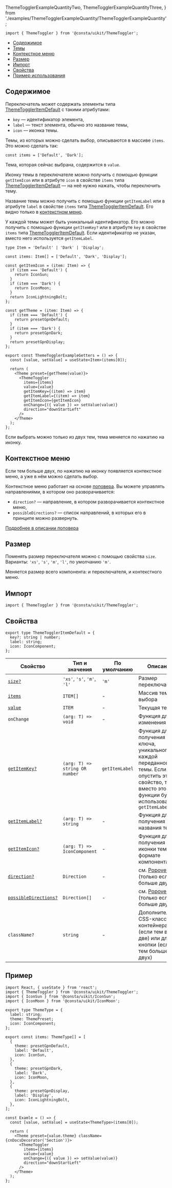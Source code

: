   ThemeTogglerExampleQuantityTwo,
  ThemeTogglerExampleQuantityThree,
} from './examples/ThemeTogglerExampleQuantity/ThemeTogglerExampleQuantity';


```tsx
import { ThemeToggler } from '@consta/uikit/ThemeToggler';
```

<MdxMenu>

- [Содержимое](#содержимое)
- [Темы](#темы)
- [Контекстное меню](#контекстное-меню)
- [Размер](#размер)
- [Импорт](#импорт)
- [Свойства](#свойства)
- [Пример использования](#пример)

</MdxMenu>

## Содержимое

Переключатель может содержать элементы типа [ThemeTogglerItemDefault](#свойства) с такими атрибутами:

- `key` — идентификатор элемента,
- `label` — текст элемента, обычно это название темы,
- `icon` — иконка темы.

Темы, из которых можно сделать выбор, описываются в массиве `items`. Это можно сделать так:

```
const items = ['Default', 'Dark'];
```

Тема, которая сейчас выбрана, содержится в `value`.

Иконку темы в переключателе можно получить с помощью функции `getItemIcon` или в атрибуте `icon` в свойстве `items` типа [ThemeTogglerItemDefault](#свойства) — на неё нужно нажать, чтобы переключить тему.

Название темы можно получить с помощью функции `getItemLabel` или в атрибуте `label` в свойстве `items` типа [ThemeTogglerItemDefault](#свойства). Его видно только в [контекстном меню](#контекстное-меню).

У каждой темы может быть уникальный идентификатор. Его можно получить с помощью функции `getItemKey?` или в атрибуте `key`
в свойстве `items` типа [ThemeTogglerItemDefault](#свойства).
Если идентификатор не указан, вместо него используется `getItemLabel`.

```tsx
type Item = 'Default' | 'Dark' | 'Display';

const items: Item[] = ['Default', 'Dark', 'Display'];

const getItemIcon = (item: Item) => {
  if (item === 'Default') {
    return IconSun;
  }
  if (item === 'Dark') {
    return IconMoon;
  }
  return IconLightningBolt;
};

const getTheme = (item: Item) => {
  if (item === 'Default') {
    return presetGpnDefault;
  }
  if (item === 'Dark') {
    return presetGpnDark;
  }
  return presetGpnDisplay;
};

export const ThemeTogglerExampleGetters = () => {
  const [value, setValue] = useState<Item>(items[0]);

  return (
    <Theme preset={getTheme(value)}>
      <ThemeToggler
        items={items}
        value={value}
        getItemKey={(item) => item}
        getItemLabel={(item) => item}
        getItemIcon={getItemIcon}
        onChange={({ value }) => setValue(value)}
        direction="downStartLeft"
      />
    </Theme>
  );
};
```

<ThemeTogglerExampleGetters />

Если выбрать можно только из двух тем, тема меняется по нажатию на иконку.

<ThemeTogglerExampleQuantityTwo />

## Контекстное меню

Если тем больше двух, по нажатию на иконку появляется контекстное меню, а уже в нём можно сделать выбор.

<ThemeTogglerExampleQuantityThree />

Контекстное меню работает на основе [поповера](##LIBS.STAND.DEV/stand:uikit-components-popover-stable).
Вы можете управлять направлениями, в котором оно разворачивается:

- `direction?` — направление, в котором разворачивается контекстное меню,
- `possibleDirections?` — список направлений, в которых его в принципе можно развернуть.

[Подробнее в описании поповера](##LIBS.STAND.DEV/stand:uikit-components-popover-stable/hash:направление-разворачивания)

## Размер

Поменять размер переключателя можно с помощью свойства `size`. Варианты: `'xs'`, `'s'`, `'m'`, `'l'`, по умолчанию `'m'`.

Меняется размер всего компонента: и переключателя, и контекстного меню.

<ThemeTogglerExampleSize />

## Импорт

```tsx
import { ThemeToggler } from '@consta/uikit/ThemeToggler';
```

## Свойства

```tsx
export type ThemeTogglerItemDefault = {
  key?: string | number;
  label: string;
  icon: IconComponent;
};
```

| Свойство                                   | Тип и значения                 | По умолчанию   | Описание                                                                                                                                                  |
| ------------------------------------------ | ------------------------------ | -------------- | --------------------------------------------------------------------------------------------------------------------------------------------------------- |
| [`size?`](#размер-переключателя)           | `'xs'`, `'s'`, `'m'`, `'l'`    | `'m'`          | Размер переключателя                                                                                                                                      |
| [`items`](#темы)                           | `ITEM[]`                       | -              | Массив тем для выбора                                                                                                                                     |
| [`value`](#темы)                           | `ITEM`                         | -              | Текущая тема                                                                                                                                              |
| `onChange`                                 | `(arg: T) => void`             | -              | Функция для изменения                                                                                                                                     |
| [`getItemKey?`](#темы)                     | `(arg: T) => string OR number` | `getItemLabel` | Функция для получения ключа, уникального для каждой переданной темы. Если опустить это свойство, то вместо этой функции будет использована `getItemLabel` |
| [`getItemLabel?`](#темы)                   | `(arg: T) => string`           | -              | Функция для получения названия темы                                                                                                                       |
| [`getItemIcon?`](#темы)                    | `(arg: T) => IconComponent`    | -              | Функция для получения иконки темы в формате компонента                                                                                                    |
| [`direction?`](#контекстное-меню)          | `Direction`                    | -              | см. [Popover](##LIBS.STAND.DEV/stand:uikit-components-popover-stable/hash:направление-разворачивания) (только если тем больше двух)                       |
| [`possibleDirections?`](#контекстное-меню) | `Direction[]`                  | -              | см. [Popover](##LIBS.STAND.DEV/stand:uikit-components-popover-stable/hash:направление-разворачивания) (только если тем больше двух)                       |
| `className?`                               | `string`                       | -              | Дополнительный CSS-класс для контейнера (если тем всего две) или для кнопки (если тем больше двух)                                                        |

## Пример

```tsx
import React, { useState } from 'react';
import { ThemeToggler } from '@consta/uikit/ThemeToggler';
import { IconSun } from '@consta/uikit/IconSun';
import { IconMoon } from '@consta/uikit/IconMoon';

export type ThemeType = {
  label: string;
  theme: ThemePreset;
  icon: IconComponent;
};

export const items: ThemeType[] = [
  {
    theme: presetGpnDefault,
    label: 'Default',
    icon: IconSun,
  },
  {
    theme: presetGpnDark,
    label: 'Dark',
    icon: IconMoon,
  },
  {
    theme: presetGpnDisplay,
    label: 'Display',
    icon: IconLightningBolt,
  },
];

const Examle = () => {
  const [value, setValue] = useState<ThemeType>(items[0]);

  return (
    <Theme preset={value.theme} className={cnDocsDecorator('Section')}>
      <ThemeToggler
        items={items}
        value={value}
        onChange={({ value }) => setValue(value)}
        direction="downStartLeft"
      />
    </Theme>
  );
};
```

<ThemeTogglerExampleDefault />
